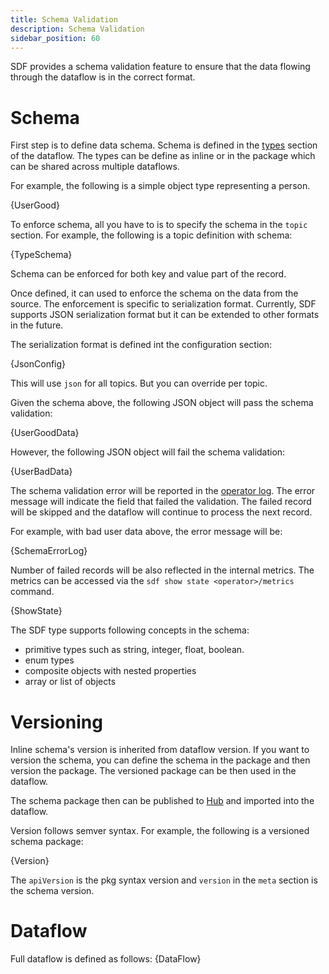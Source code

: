```yaml
---
title: Schema Validation
description: Schema Validation
sidebar_position: 60
---
```



SDF provides a schema validation feature to ensure that the data flowing through the dataflow is in the correct format. 

# Schema

First step is to define data schema.  Schema is defined in the [types] section of the dataflow.  The types can be define as inline or in the package which can be shared across multiple dataflows.

For example, the following is a simple object type representing a person.

<CodeBlock language="yaml">{UserGood}</CodeBlock>

To enforce schema, all you have to is to specify the schema in the `topic` section.  For example, the following is a topic definition with schema:

<CodeBlock language="yaml">{TypeSchema}</CodeBlock>

Schema can be enforced for both key and value part of the record.

Once defined, it can used to enforce the schema on the data from the source.  The enforcement is specific to serialization format.  Currently, SDF supports JSON serialization format but it can be extended to other formats in the future.

The serialization format is defined int the configuration section: 

<CodeBlock language="yaml">{JsonConfig}</CodeBlock>

This will use `json` for all topics.  But you can override per topic. 


Given the schema above, the following JSON object will pass the schema validation:

<CodeBlock language="json">{UserGoodData}</CodeBlock>

However, the following JSON object will fail the schema validation:

<CodeBlock language="json">{UserBadData}</CodeBlock>

The schema validation error will be reported in the [operator log].  The error message will indicate the field that failed the validation.  The failed record will be skipped and the dataflow will continue to process the next record.

For example, with bad user data above, the error message will be:

<CodeBlock language="bash">{SchemaErrorLog}</CodeBlock>

Number of failed records will be also reflected in the internal metrics. The metrics can be accessed via the `sdf show state <operator>/metrics` command.

<CodeBlock>{ShowState}</CodeBlock>

The SDF type supports following concepts in the schema:
- primitive types such as string, integer, float, boolean.
- enum types
- composite objects with nested properties
- array or list of objects

# Versioning

Inline schema's version is inherited from dataflow version. If you want to version the schema, you can define the schema in the package and then version the package.  The versioned package can be then used in the dataflow.

The schema package then can be published to [Hub] and imported into the dataflow.

Version follows semver syntax.  For example, the following is a versioned schema package:

<CodeBlock language="yaml">{Version}</CodeBlock>

The `apiVersion` is the pkg syntax version and `version` in the `meta` section is the schema version.


# Dataflow

Full dataflow is defined as follows:
<CodeBlock language="yaml">{DataFlow}</CodeBlock>



[types]: /sdf/concepts/types.mdx
[operator log]: /sdf/cli/log.mdx
[Hub]: /sdf/composition/hub.mdx
